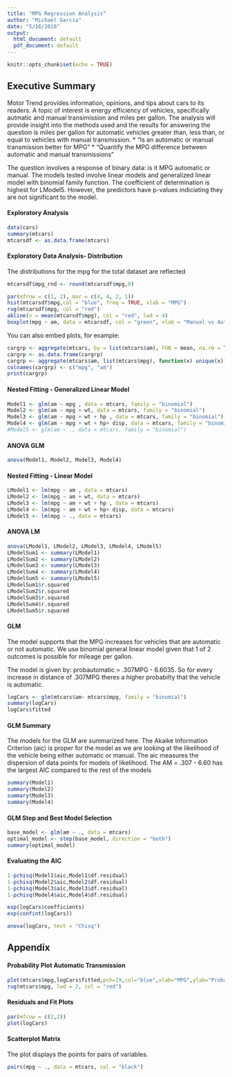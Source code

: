 ```yaml
---
title: "MPG Regression Analysis"
author: "Michael Garcia"
date: "5/16/2018"
output:
  html_document: default
  pdf_document: default
---
```


```r
knitr::opts_chunk$set(echo = TRUE)
```

## Executive Summary

Motor Trend provides information, opinions, and tips about cars to its readers. A topic of interest is energy efficiency of vehicles, specifically autmatic and manual transimission and miles per gallon. The analysis will provide insight into the methods used and the results for answering the question is miles per gallon for automatic vehicles greater than, less than, or equal to vehicles with manual transmission.
      * “Is an automatic or manual transmission better for MPG”
      * "Quantify the MPG difference between automatic and manual transmissions"


The question involves a response of binary data: is it MPG automatic or manual. The models tested involve linear models and generalized linear model with binomial family function. The coefficient of determination is highest for LModel5. However, the predictors have p-values indiciating they are not significant to the model.


#### Exploratory Analysis



```r
data(cars)
summary(mtcars)
mtcarsdf <- as.data.frame(mtcars)

```

#### Exploratory Data Analysis- Distribution
The distributions for the mpg for the total dataset are reflected 

```r
mtcarsdf$mpg_rnd <- round(mtcarsdf$mpg,0)

par(mfrow = c(1, 2), mar = c(4, 4, 2, 1))
hist(mtcarsdf$mpg,col = "blue", freq = TRUE, xlab = "MPG")
rug(mtcarsdf$mpg, col = "red")
abline(v = mean(mtcarsdf$mpg), col = "red", lwd = 4)
boxplot(mpg ~ am, data = mtcarsdf, col = "green", xlab = "Manual vs Automatic", ylab = "MPG")

```



You can also embed plots, for example:

```r
	
cargrp <- aggregate(mtcars, by = list(mtcars$am), FUN = mean, na.rm = TRUE)
cargrp <- as.data.frame(cargrp)
cargrp <- aggregate(mtcars$am, list(mtcars$mpg), function(x) unique(x))
colnames(cargrp) <- c("mpg", "am")
print(cargrp)

```



#### Nested Fitting - Generalized Linear Model
```r
Model1 <- glm(am ~ mpg , data = mtcars, family = "binomial") 
Model2 <- glm(am ~ mpg + wt, data = mtcars, family = "binomial") 
Model3 <- glm(am ~ mpg + wt + hp , data = mtcars, family = "binomial") 
Model4 <- glm(am ~ mpg + wt + hp+ disp, data = mtcars, family = "binomial") 
#Model5 <- glm(am ~ ., data = mtcars, family = "binomial")

```

#### ANOVA GLM
```r
anova(Model1, Model2, Model3, Model4)
```


#### Nested Fitting - Linear Model
```r
LModel1 <- lm(mpg ~ am , data = mtcars) 
LModel2 <- lm(mpg ~ am + wt, data = mtcars) 
LModel3 <- lm(mpg ~ am + wt + hp , data = mtcars) 
LModel4 <- lm(mpg ~ am + wt + hp+ disp, data = mtcars) 
LModel5 <- lm(mpg ~ ., data = mtcars)
```

#### ANOVA LM


```r
anova(LModel1, LModel2, LModel3, LModel4, LModel5)
LModelSum1 <- summary(LModel1)
LModelSum2 <- summary(LModel2)
LModelSum3 <- summary(LModel3)
LModelSum4 <- summary(LModel4)
LModelSum5 <- summary(LModel5)
LModelSum1$r.squared
LModelSum2$r.squared
LModelSum3$r.squared
LModelSum4$r.squared
LModelSum5$r.squared
```

#### GLM

The model supports that the MPG increases for vehicles that are automatic or not automatic. We use binomial general linear model
given that 1 of 2 outcomes is possible for mileage per gallon.

The model is given by: probautomatic = .307MPG - 6.6035. So for every increase in distance of .307MPG theres a higher probabilty that the vehicle
is automatic.

```r
logCars <- glm(mtcars$am~ mtcars$mpg, family = "binomial")
summary(logCars)
logCars$fitted
```

#### GLM Summary
The models for the GLM are summarized here. The Akaike Information Criterion (aic) is proper for the model
as we are looking at the likelihood of the vehicle being either automatic or manual. The aic
 measures the dispersion of data points for models of likelihood. The AM = .307 - 6.60 has the largest AIC
 compared to the rest of the models

```r
summary(Model1)
summary(Model2)
summary(Model3)
summary(Model4)

```

#### GLM Step and Best Model Selection
```r
base_model <- glm(am ~ ., data = mtcars)
optimal_model <- step(base_model, direction = "both")
summary(optimal_model)
```



#### Evaluating the AIC


```r
1-pchisq(Model1$aic,Model1$df.residual)
1-pchisq(Model2$aic,Model2$df.residual)
1-pchisq(Model3$aic,Model3$df.residual)
1-pchisq(Model4$aic,Model4$df.residual)

```

```r
exp(logCars$coefficients)
exp(confint(logCars))
```


```r
anova(logCars, test = "Chisq")
```

## Appendix

#### Probability Plot Automatic Transmission


```r
plot(mtcars$mpg,logCars$fitted,pch=19,col="blue",xlab="MPG",ylab="Probability Automatic")
rug(mtcars$mpg, lwd = 2, col = "red")
```


#### Residuals and Fit Plots
```r
par(mfrow = c(2,2))
plot(logCars)
```

#### Scatterplot Matrix
The plot displays the points for pairs of variables.

```r
pairs(mpg ~ ., data = mtcars, col = "black")
```





